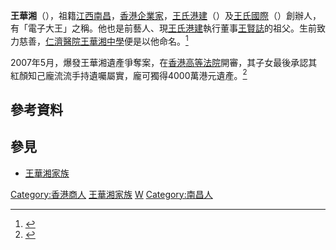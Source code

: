 {{infobox officeholder
|name=王華湘
|birth_date={{birth date|1909|12|11}}
|death_date={{death date and age|2000|11|20|1909|12|11}}
|office=[[王氏國際集團|王氏國際集團]]創辦人
|spouse=[[余家潔|余家潔]]
|children=[[王忠椏|王忠椏]]（1935年－）<br>[[王忠椒|王忠椒]]（1942年－）<br>[[王忠桐|王忠桐]]（1943年－）<br>[[王忠恩|王忠恩]]（1945年－）<br>[[王忠梴|王忠梴]]（1948年－）<br>[[王忠秣|王忠秣]]（1951年－）
}}

'''王華湘'''（{{bd|1909年|12月11日|2000年|11月20日}}），祖籍[[江西|江西]][[南昌|南昌]]，[[香港|香港]][[企業家|企業家]]，[[王氏港建|王氏港建]]（{{HKEX2|0532}}）及[[王氏國際|王氏國際]]（{{HKEX2|0099}}）創辦人，有「電子大王」之稱。他也是前藝人、現[[王氏港建|王氏港建]]執行董事[[王賢誌|王賢誌]]的祖父。生前致力慈善，[[仁濟醫院王華湘中學|仁濟醫院王華湘中學]]便是以他命名。<ref>{{cite web |url= http://ent.sina.com.cn/s/2008-11-21/ba2261712.shtml|title=他们支撑着香港娱乐业：电讯皇帝-王华湘(图)|last= |first= |date= 2008-11-21|website=[[新浪娛樂|新浪娛樂]]|publisher= |accessdate=2022-03-15|quote=}}</ref>

2007年5月，爆發王華湘遺產爭奪案，在[[香港高等法院|香港高等法院]]開審，其子女最後承認其紅顏知己龐流流手持遺囑屬實，龐可獨得4000萬港元遺產。<ref>{{cite web |url=https://www.chinanews.com.cn/ga/shwx/news/2007/05-09/930954.shtml|title=香港豪门又一争产战 港商子女与红颜知己夺4千万|last=|first=|date= 2007-05-09|website=[[中國新聞網|中國新聞網]]|publisher=杜燕|accessdate=2022-03-15|quote=}}</ref>

{{來源請求|王华湘解放前在南昌十分潦倒，后在家族蔡敏等亲戚中借得些盘缠去香港谋生，死后王华湘其后代帮助南昌家族修缮祖坟居中放于南昌瀛上。}}

== 參考資料 ==
{{reflist}}

== 參見 ==
*[[王華湘家族|王華湘家族]]

{{HK-bio-stub}}

[[Category:香港商人|Category:香港商人]]
[[Category:王華湘家族|]]
[[Category:王姓|W]]
[[Category:南昌人|Category:南昌人]]